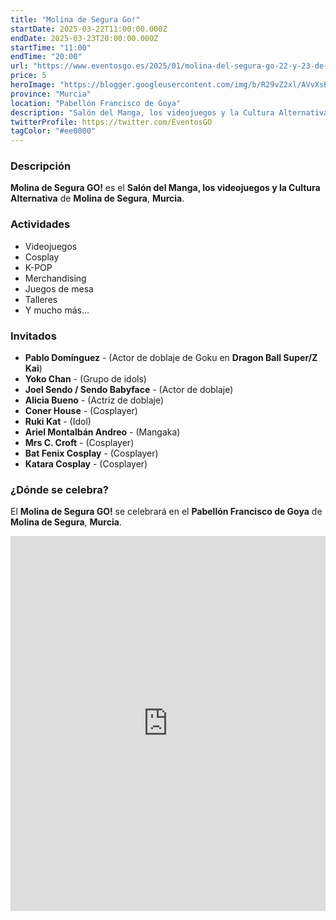 ```yaml
---
title: "Molina de Segura Go!"
startDate: 2025-03-22T11:00:00.000Z
endDate: 2025-03-23T20:00:00.000Z
startTime: "11:00"
endTime: "20:00"
url: "https://www.eventosgo.es/2025/01/molina-del-segura-go-22-y-23-de-marzo.html"
price: 5
heroImage: "https://blogger.googleusercontent.com/img/b/R29vZ2xl/AVvXsEjOeze7YzgnAwcpCreedy3O-ja4THEyNhhyxkDrOqYNx7E6ZuNIvK_0-b7qCC2B8c3LdTnZZkF31ko3j4OaAMMDsGIXmONnTOcvyxjV8eMu-N_Xsfwejd7ZmBXF50WAo9aiXZjuaLBFW83A0aBheaJmVxzFC6E8AuPkk_uPiDKrcNn6AkST7q8SPBM2rkqp/s600/poster%20previo.jpg"
province: "Murcia"
location: "Pabellón Francisco de Goya"
description: "Salón del Manga, los videojuegos y la Cultura Alternativa de Molina de Segura"
twitterProfile: https://twitter.com/EventosGO
tagColor: "#ee0000"
---
```


### Descripción

**Molina de Segura GO!** es el **Salón del Manga, los videojuegos y la Cultura Alternativa** de **Molina de Segura**, **Murcia**.

### Actividades

+ Videojuegos
+ Cosplay
+ K-POP
+ Merchandising
+ Juegos de mesa
+ Talleres
+ Y mucho más...

### Invitados

+ **Pablo Domínguez** - (Actor de doblaje de Goku en **Dragon Ball Super/Z Kai**)
+ **Yoko Chan** - (Grupo de idols)
+ **Joel Sendo / Sendo Babyface** - (Actor de doblaje)
+ **Alicia Bueno** - (Actriz de doblaje)
+ **Coner House** - (Cosplayer)
+ **Ruki Kat** - (Idol)
+ **Ariel Montalbán Andreo** - (Mangaka)
+ **Mrs C. Croft** - (Cosplayer)
+ **Bat Fenix Cosplay** - (Cosplayer)
+ **Katara Cosplay** - (Cosplayer)

### ¿Dónde se celebra?

El **Molina de Segura GO!** se celebrará en el **Pabellón Francisco de Goya** de **Molina de Segura**, **Murcia**.
<iframe src="https://www.google.com/maps/embed?pb=!1m18!1m12!1m3!1d7060.036494791881!2d-1.2156043882910381!3d38.06036789553997!2m3!1f0!2f0!3f0!3m2!1i1024!2i768!4f13.1!3m3!1m2!1s0xd6478aa6c06c309%3A0xa9395a79eb976441!2sPabell%C3%B3n%20IES%20Francisco%20de%20Goya!5e1!3m2!1ses!2ses!4v1741627347729!5m2!1ses!2ses" width="100%" height="600" style="border:0;" allowfullscreen="" loading="lazy" referrerpolicy="no-referrer-when-downgrade"></iframe>
